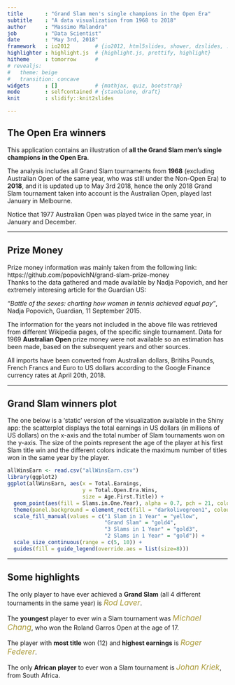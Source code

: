 ---
title       : "Grand Slam men's single champions in the Open Era"
subtitle    : "A data visualization from 1968 to 2018"
author      : "Massimo Malandra"
job         : "Data Scientist"
date        : "May 3rd, 2018"
framework   : io2012        # {io2012, html5slides, shower, dzslides, ...}
highlighter : highlight.js  # {highlight.js, prettify, highlight}
hitheme     : tomorrow      # 
# revealjs:
#   theme: beige
#   transition: concave
widgets     : []            # {mathjax, quiz, bootstrap}
mode        : selfcontained # {standalone, draft}
knit        : slidify::knit2slides

---

<style>

slides > slide {
    background: #F5FFFA;
}

.title-slide {
  background-color: #A2CD5A;
}

.title-slide hgroup > h1, 
.title-slide hgroup > h2 {
  color: #FFFFFF ;
}

em {
  font-style: italic
}

strong {
  font-weight: bold;
}

bigger {
  font-size: 125%;
  font-style: italic;
  color: #AA9A39;
   }

</style>

## The Open Era winners

This application contains an illustration of <strong>all the Grand Slam men's single champions in the Open Era</strong>.

The analysis includes all Grand Slam tournaments from <b>1968</b> (excluding Australian Open of the same year, who was still under the Non-Open Era) to <b>2018</b>, and it is updated up to May 3rd 2018, hence the only 2018 Grand Slam tournament taken into account is the Australian Open, played last January in Melbourne.

Notice that 1977 Australian Open was played twice in the same year, in January and December.

---

## Prize Money

Prize money information was mainly taken from the following link:
<br/>
https://github.com/popovichN/grand-slam-prize-money
<br/>
Thanks to the data gathered and made available by Nadja Popovich, and her extremely interesing article for the Guardian US:
<br/>

<em>"Battle of the sexes: charting how women in tennis achieved equal pay"</em>, Nadja Popovich, Guardian, 11 September 2015.
<br/>

The information for the years not included in the above file was retrieved from different Wikipedia pages, of the specific single tournament.
Data for 1969 <b>Australian Open</b> prize money were not available so an estimation has been made, based on the subsequent years and other sources.
<br/>

All imports have been converted from Australian dollars, Britihs Pounds, French Francs and Euro to US dollars according to the Google Finance currency rates at April 20th, 2018.

---

## Grand Slam winners plot

The one below is a 'static' version of the visualization available in the Shiny app: the scatterplot displays the total earnings in US dollars (in millions of US dollars) on the x-axis and the total number of Slam tournaments won on the y-axis. The size of the points represent the age of the player at his first Slam title win and the different colors indicate the maximum number of titles won in the same year by the player.

```{r, echo = FALSE, fig.width=12, fig.height=5, fig.align = 'center'}
allWinsEarn <- read.csv("allWinsEarn.csv")
library(ggplot2)
ggplot(allWinsEarn, aes(x = Total.Earnings, 
                        y = Total.Open.Era.Wins,
                        size = Age.First.Title)) + 
  geom_point(aes(fill = Slams.in.One.Year), alpha = 0.7, pch = 21, color = "black") + 
  theme(panel.background = element_rect(fill = "darkolivegreen1", colour = "black")) + 
  scale_fill_manual(values = c("1 Slam in 1 Year" = "yellow", 
                               "Grand Slam" = "gold4", 
                               "3 Slams in 1 Year" = "gold3", 
                               "2 Slams in 1 Year" = "gold")) + 
  scale_size_continuous(range = c(5, 10)) + 
  guides(fill = guide_legend(override.aes = list(size=8)))
```

---

## Some highlights

The only player to have ever achieved a <b>Grand Slam</b> (all 4 different tournaments in the same year) is <bigger>Rod Laver</bigger>.
<br/>

The <b>youngest</b> player to ever win a Slam tournament was <bigger>Michael Chang</bigger>, who won the Roland Garros Open at the age of 17.
<br/>

The player with <b>most title</b> won (12) and <b>highest earnings</b> is <bigger>Roger Federer</bigger>.
<br/>

The only <b>African player</b> to ever won a Slam tournament is <bigger>Johan Kriek</bigger>, from South Africa.

